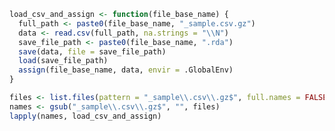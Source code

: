 ```r
load_csv_and_assign <- function(file_base_name) {
  full_path <- paste0(file_base_name, "_sample.csv.gz")
  data <- read.csv(full_path, na.strings = "\\N")
  save_file_path <- paste0(file_base_name, ".rda")
  save(data, file = save_file_path)
  load(save_file_path)
  assign(file_base_name, data, envir = .GlobalEnv)
}

files <- list.files(pattern = "_sample\\.csv\\.gz$", full.names = FALSE)
names <- gsub("_sample\\.csv\\.gz$", "", files)
lapply(names, load_csv_and_assign)
```